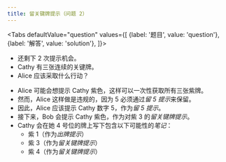 ```yaml
---
title: 留关键牌提示（问题 2）
---
```



<BeginnersGuideProgress id="critical-save-question-2" />

<Tabs
  defaultValue="question"
  values={[
    {label: '题目', value: 'question'},
    {label: '解答', value: 'solution'},
  ]}>
<TabItem value="question">

- 还剩下 2 次提示机会。
- Cathy 有三张连续的关键牌。
- Alice 应该采取什么行动？

</TabItem>
<TabItem value="solution">

- Alice 可能会想提示 Cathy 紫色，这样可以一次性获取所有三张紫牌。
- 然而，Alice 这样做是违规的，因为 5 必须通过*留 5 提示*来保留。
- 因此，Alice 应该提示 Cathy 数字 5，作为*留 5 提示*。
- 接下来，Bob 会提示 Cathy 紫色，作为对紫 3 的*留关键牌提示*。
- Cathy 会在她 4 号位的牌上写下包含以下可能性的*笔记*：
  - 紫 1（作为*出牌提示*）
  - 紫 3（作为*留关键牌提示*）
  - 紫 4（作为*留关键牌提示*）

</TabItem>
</Tabs>

<CriticalSaveQuestion2 />
